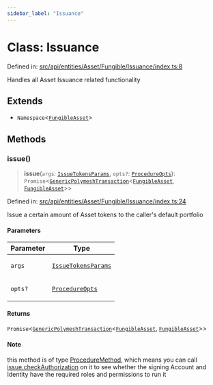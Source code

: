 ```yaml
---
sidebar_label: "Issuance"
---
```


# Class: Issuance

Defined in: [src/api/entities/Asset/Fungible/Issuance/index.ts:8](https://github.com/PolymeshAssociation/polymesh-sdk/blob/bee6a2fe7a8ce5db42a6982e793782182cde2153/src/api/entities/Asset/Fungible/Issuance/index.ts#L8)

Handles all Asset Issuance related functionality

## Extends

- `Namespace`\<[`FungibleAsset`](../../classes/FungibleAsset.mdx)\>

## Methods

### issue()

> **issue**(`args`: [`IssueTokensParams`](../../../../../procedures/types/interfaces/IssueTokensParams.mdx), `opts?`: [`ProcedureOpts`](../../../../../procedures/types/interfaces/ProcedureOpts.mdx)): `Promise`\<[`GenericPolymeshTransaction`](../../../../../procedures/types/type-aliases/GenericPolymeshTransaction.mdx)\<[`FungibleAsset`](../../classes/FungibleAsset.mdx), [`FungibleAsset`](../../classes/FungibleAsset.mdx)\>\>

Defined in: [src/api/entities/Asset/Fungible/Issuance/index.ts:24](https://github.com/PolymeshAssociation/polymesh-sdk/blob/bee6a2fe7a8ce5db42a6982e793782182cde2153/src/api/entities/Asset/Fungible/Issuance/index.ts#L24)

Issue a certain amount of Asset tokens to the caller's default portfolio

#### Parameters

<table>
<thead>
<tr>
<th>Parameter</th>
<th>Type</th>
</tr>
</thead>
<tbody>
<tr>
<td>

`args`

</td>
<td>

[`IssueTokensParams`](../../../../../procedures/types/interfaces/IssueTokensParams.mdx)

</td>
</tr>
<tr>
<td>

`opts?`

</td>
<td>

[`ProcedureOpts`](../../../../../procedures/types/interfaces/ProcedureOpts.mdx)

</td>
</tr>
</tbody>
</table>

#### Returns

`Promise`\<[`GenericPolymeshTransaction`](../../../../../procedures/types/type-aliases/GenericPolymeshTransaction.mdx)\<[`FungibleAsset`](../../classes/FungibleAsset.mdx), [`FungibleAsset`](../../classes/FungibleAsset.mdx)\>\>

#### Note

this method is of type [ProcedureMethod](../../../../../procedures/types/interfaces/ProcedureMethod.mdx), which means you can call [issue.checkAuthorization](../../../../../procedures/types/interfaces/ProcedureMethod.mdx#checkauthorization) on it to see whether the signing Account and Identity have the required roles and permissions to run it
